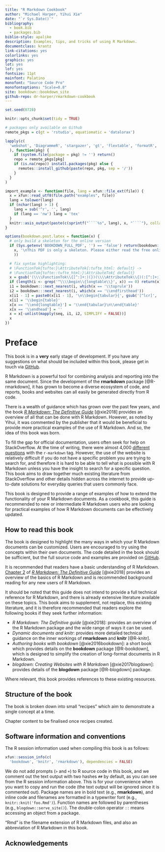 ```yaml
--- 
title: "R Markdown Cookbook"
author: "Michael Harper, Yihui Xie"
date: "`r Sys.Date()`"
bibliography:
  - book.bib
  - packages.bib
biblio-style: apalike
description: Examples, tips, and tricks of using R Markdown.
documentclass: krantz
link-citations: yes
colorlinks: yes
graphics: yes
lot: yes
lof: yes
fontsize: 11pt
mainfont: Palatino
monofont: "Source Code Pro"
monofontoptions: "Scale=0.8"
site: bookdown::bookdown_site
github-repo: dr-harper/rmarkdown-cookbook
---
```


```r
set.seed(0728)

knitr::opts_chunk$set(tidy = TRUE)

# packages only available on Github
remote_pkgs = c(gt = 'rstudio', equatiomatic = 'datalorax')

lapply(c(
  'webshot', 'DiagrammeR', 'stargazer', 'gt', 'flextable', 'formatR', 'equatiomatic'
  ), function(pkg) {
    if (system.file(package = pkg) != '') return()
    repo = remote_pkgs[pkg]
    if (is.na(repo)) install.packages(pkg) else {
      remotes::install_github(paste(repo, pkg, sep = '/'))
    }
  }
)

import_example <- function(file, lang = xfun::file_ext(file)) {
  x = xfun::read_utf8(file.path("examples", file))
  lang = tolower(lang)
  if (nchar(lang) > 1) {
    lang = sub('^r', '', lang)
    if (lang == 'nw') lang = 'tex'
  }
  knitr::asis_output(paste(c(sprintf("````%s", lang), x, "````"), collapse = '\n'))
}

options(bookdown.post.latex = function(x) {
  # only build a skeleton for the online version
  if (Sys.getenv('BOOKDOWN_FULL_PDF', '') == 'false') return(bookdown:::strip_latex_body(
    x, '\nThis PDF is only a skeleton. Please either read the free online HTML version, or purchase a hard-copy of this book.\n'
    ))

  # fix syntax highlighting:
  # \FunctionTok{tufte:}\AttributeTok{:tufte_html: default} ->
  # \FunctionTok{tufte::tufte_html:}\AttributeTok{ default}
  x = gsub('(\\\\FunctionTok\\{[^:]+:)(})(\\\\AttributeTok\\{)(:[^:]+:)', '\\1\\4\\2\\3', x)
  if (length(i <- grep('^\\\\begin\\{longtable\\}', x)) == 0) return(x)
  i1 = bookdown:::next_nearest(i, which(x == '\\toprule'))
  i2 = bookdown:::next_nearest(i, which(x == '\\endfirsthead'))
  x[i1 - 1] = paste0(x[i1 - 1], '\n\\begin{tabular}{', gsub('[^lcr]', '', gsub('.*\\[]', '', x[i])), '}')
  x[i] = '\\begin{table}'
  x[x == '\\end{longtable}'] = '\\end{tabular}\n\\end{table}'
  x[x == '\\endhead'] = ''
  x = x[-unlist(mapply(seq, i1, i2, SIMPLIFY = FALSE))]
  x
})
```

# Preface {-}

::: {.infobox .caution data-latex="{caution}"}
This book is in a **very** early stage of development. If you have any suggestions on what should be included within this book, please get in touch via [GitHub](https://github.com/dr-harper/rmarkdown-cookbook/issues/new).
:::

R Markdown is a powerful tool for combining analysis and reporting into the same document. Since the development of the **rmarkdown** package [@R-rmarkdown], it has grown to become a diverse ecosystem of code, and reports, books and websites can all easily be generated directly from R code.

There is a wealth of guidance which has grown over the past few years, and the book [*R Markdown: The Definitive Guide*](https://bookdown.org/yihui/rmarkdown/) [@xie2018] provides an overview of all that can be done with R Markdown. However, as noted by Yihui, it was commented by the publisher that it would be beneficial to provide more practical examples of the use of R Markdown. And so, the idea of this book was born.

To fill the gap for official documentation, users often seek for help on StackOverflow. At the time of writing, there were almost 4,000 [different questions](https://stackoverflow.com/questions/tagged/r-markdown) with the `r-markdown` tag. However, the use of the website is  relatively difficult if you do not have a specific problem you are trying to search for, and therefore it is hard to be able to tell what is possible with R Markdown unless you have the insight to search for a specific question. This book aims to draw together much existing literature from StackOverflow and other details hidden across the internet to provide up-to-date solutions for everyday queries that users commonly face.

This book is designed to provide a range of examples of how to extend the functionality of your R Markdown documents. As a cookbook, this guide is recommended to new or intermediate R Markdown users who are looking for practical examples of how R Markdown documents can be effectively updated.

## How to read this book  {-}

The book is designed to highlight the many ways in which your R Markdown documents can be customized. Users are encouraged to try using the concepts within their own documents. The code detailed in the book should be sufficient, but the full source code and examples are provided on [GitHub](https://github.com/mikey-harper/rmarkdown-cookbook).

It is recommended that readers have a basic understanding of R Markdown. [Chapter 2](https://bookdown.org/yihui/rmarkdown/basics.html) of [*R Markdown: The Definitive Guide*](https://bookdown.org/yihui/rmarkdown/) [@xie2018] provides an overview of the basics of R Markdown and is recommended background reading for any new users of R Markdown.

It should be noted that this guide does not intend to provide a full technical reference for R Markdown, and there is already extensive literature available on these topics. This book aims to supplement, not replace, this existing literature, and it is therefore recommended that readers explore the following books if they seek further information:

- *R Markdown: The Definitive guide* [@xie2018]: provides an overview of the R Markdown package and the wide range of ways it can be used.
- *Dynamic documents and knitr*: provides more detailed technical guidance on the inner workings of **rmarkdown** and **knitr** [@R-knitr].
- *Authoring books with bookdown* [@xie2016bookdown]: a short book which provides details on the **bookdown** package [@R-bookdown], which is designed to simplify the creation of long-format documents in R Markdown.
- *blogdown: Creating Websites with R Markdown* [@xie2017blogdown]: provides details of the **blogdown** package [@R-blogdown] package.

Where relevant, this book provides references to these existing resources.

## Structure of the book {-}

The book is broken down into small "recipes" which aim to demonstrate a single concept at a time.

Chapter content to be finalised once recipes created.

## Software information and conventions {#software-info .unnumbered}

The R session information used when compiling this book is as follows:

```r
xfun::session_info(c(
  'bookdown', 'knitr', 'rmarkdown'), dependencies = FALSE)
```

We do not add prompts (`>` and `+`) to R source code in this book, and we comment out the text output with two hashes `##` by default, as you can see from the R session information above. This is for your convenience when you want to copy and run the code (the text output will be ignored since it is commented out). Package names are in bold text (e.g., **rmarkdown**), and inline code and filenames are formatted in a typewriter font (e.g., `knitr::knit('foo.Rmd')`). Function names are followed by parentheses (e.g., `blogdown::serve_site()`). The double-colon operator `::` means accessing an object from a package.

"Rmd" is the filename extension of R Markdown files, and also an abbreviation of R Markdown in this book.

## Acknowledgements {-}
